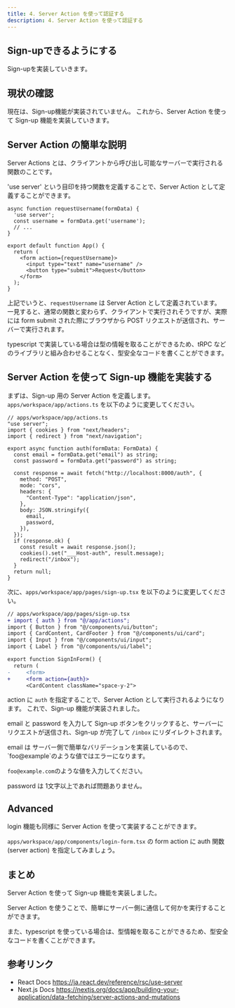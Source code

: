 ```yaml
---
title: 4. Server Action を使って認証する
description: 4. Server Action を使って認証する
---
```


## Sign-upできるようにする

Sign-upを実装していきます。

## 現状の確認

現在は、Sign-up機能が実装されていません。
これから、Server Action を使って Sign-up 機能を実装していきます。

## Server Action の簡単な説明

Server Actions とは、クライアントから呼び出し可能なサーバーで実行される関数のことです。

'use server' という目印を持つ関数を定義することで、Server Action として定義することができます。

```tsx
async function requestUsername(formData) {
  'use server';
  const username = formData.get('username');
  // ...
}

export default function App() {
  return (
    <form action={requestUsername}>
      <input type="text" name="username" />
      <button type="submit">Request</button>
    </form>
  );
}
```

上記でいうと、`requestUsername` は Server Action として定義されています。
一見すると、通常の関数と変わらず、クライアントで実行されそうですが、実際には form submit された際にブラウザから POST リクエストが送信され、サーバーで実行されます。

typescript で実装している場合は型の情報を取ることができるため、tRPC などのライブラリと組み合わせることなく、型安全なコードを書くことができます。

## Server Action を使って Sign-up 機能を実装する

まずは、Sign-up 用の Server Action を定義します。
`apps/workspace/app/actions.ts` を以下のように変更してください。

```tsx
// apps/workspace/app/actions.ts
"use server";
import { cookies } from "next/headers";
import { redirect } from "next/navigation";

export async function auth(formData: FormData) {
  const email = formData.get("email") as string;
  const password = formData.get("password") as string;

  const response = await fetch("http://localhost:8000/auth", {
    method: "POST",
    mode: "cors",
    headers: {
      "Content-Type": "application/json",
    },
    body: JSON.stringify({
      email,
      password,
    }),
  });
  if (response.ok) {
    const result = await response.json();
    cookies().set("___Host-auth", result.message);
    redirect("/inbox");
  }
  return null;
}
```

次に、`apps/workspace/app/pages/sign-up.tsx` を以下のように変更してください。

```diff lang="tsx"
// apps/workspace/app/pages/sign-up.tsx
+ import { auth } from "@/app/actions";
import { Button } from "@/components/ui/button";
import { CardContent, CardFooter } from "@/components/ui/card";
import { Input } from "@/components/ui/input";
import { Label } from "@/components/ui/label";

export function SignInForm() {
  return (
-     <form>
+     <form action={auth}>
      <CardContent className="space-y-2">
```

action に `auth` を指定することで、Server Action として実行されるようになります。
これで、Sign-up 機能が実装されました。

email と password を入力して Sign-up ボタンをクリックすると、サーバーにリクエストが送信され、Sign-up が完了して `/inbox` にリダイレクトされます。

<Aside>
  email は サーバー側で簡単なバリデーションを実装しているので、`foo@example`のような値ではエラーになります。

  `foo@example.com`のような値を入力してください。

  password は 1文字以上であれば問題ありません。
</Aside>

## Advanced

login 機能も同様に Server Action を使って実装することができます。

`apps/workspace/app/components/login-form.tsx` の form action に auth 関数 (server action) を指定してみましょう。


## まとめ

Server Action を使って Sign-up 機能を実装しました。

Server Action を使うことで、簡単にサーバー側に通信して何かを実行することができます。

また、typescript を使っている場合は、型情報を取ることができるため、型安全なコードを書くことができます。

## 参考リンク

- React Docs https://ja.react.dev/reference/rsc/use-server
- Next.js Docs https://nextjs.org/docs/app/building-your-application/data-fetching/server-actions-and-mutations
